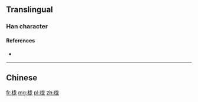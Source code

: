 {{also|櫳}}
==Translingual==

===Han character===
{{Han char|rn=75|rad=木|as=05|sn=9|four=|canj=DIKP|ids=⿰木龙}}

====References====
* {{Han ref|kx=0521.121|hdz=21180.060|uh=680A|ud=26634}}

----

==Chinese==
{{zh-see|櫳}}

[[fr:栊]]
[[mg:栊]]
[[pl:栊]]
[[zh:栊]]